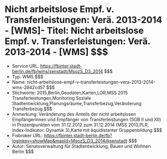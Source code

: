 # Nicht arbeitslose Empf. v. Transferleistungen: Verä. 2013-2014 - [WMS]- Titel: Nicht arbeitslose Empf. v. Transferleistungen: Verä. 2013-2014 - [WMS] $$$
- Service URL: https://fbinter.stadt-berlin.de/fb/wms/senstadt/MsozS_D3_2014 $$$
- Typ: WMS $$$
- Name: nicht-arbeitslose-empf-v-transferleistungen-vera-2013-2014-wms-2842cd57 $$$
- Stichworte: 2015,Berlin,Geodaten,Karten,LOR,MSS 2015 Transferleistungen,Monitoring Soziale Stadtentwicklung,Planungsräume,Transferbezug,Veränderung Transferbezug $$$
- Anmerkung: Veränderung des Anteils der nicht arbeitslosen Empfängerinnen und Empfänger von Transferleistungen (SGB II und XII) in Prozentpunkten vom 31.12.2012 zum 31.12.2014 (MSS 2013,PLR, Index-Indikator: Dynamik 3),Karte mit äquidistanter Gruppenbildung $$$
- Fisbroker URL: https://fbinter.stadt-berlin.de/fb?loginkey=showMap&mapId=MsozS_D3_2014@senstadt $$$
- Autor: Senatsverwaltung für Stadtentwicklung, Bauen und Wohnen Berlin $$$
